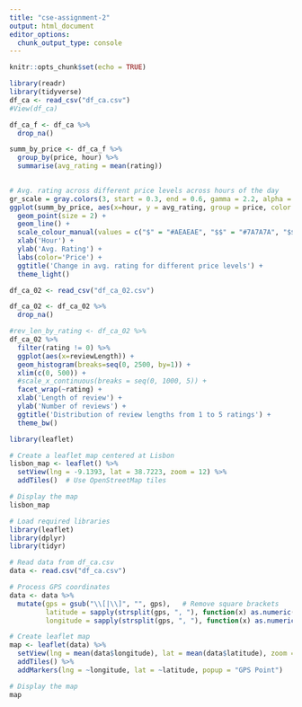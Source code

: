 ---
title: "cse-assignment-2"
output: html_document
editor_options: 
  chunk_output_type: console
---

```{r setup, include=FALSE}
knitr::opts_chunk$set(echo = TRUE)
```

```{r}
library(readr)
library(tidyverse)
df_ca <- read_csv("df_ca.csv")
#View(df_ca)
```

```{r}
df_ca_f <- df_ca %>%
  drop_na()
```

```{r}
summ_by_price <- df_ca_f %>%
  group_by(price, hour) %>%
  summarise(avg_rating = mean(rating))
  
```

```{r}
# Avg. rating across different price levels across hours of the day
gr_scale = gray.colors(3, start = 0.3, end = 0.6, gamma = 2.2, alpha = NULL, rev = FALSE)
ggplot(summ_by_price, aes(x=hour, y = avg_rating, group = price, color = price)) + 
  geom_point(size = 2) + 
  geom_line() + 
  scale_colour_manual(values = c("$" = "#AEAEAE", "$$" = "#7A7A7A", "$$$" = "#4D4D4D")) + 
  xlab('Hour') + 
  ylab('Avg. Rating') + 
  labs(color='Price') +
  ggtitle('Change in avg. rating for different price levels') + 
  theme_light()
```

```{r}
df_ca_02 <- read_csv("df_ca_02.csv")

df_ca_02 <- df_ca_02 %>%
  drop_na()

```

```{r}
#rev_len_by_rating <- df_ca_02 %>%
df_ca_02 %>%
  filter(rating != 0) %>%
  ggplot(aes(x=reviewLength)) + 
  geom_histogram(breaks=seq(0, 2500, by=1)) +
  xlim(c(0, 500)) + 
  #scale_x_continuous(breaks = seq(0, 1000, 5)) + 
  facet_wrap(~rating) + 
  xlab('Length of review') + 
  ylab('Number of reviews') + 
  ggtitle('Distribution of review lengths from 1 to 5 ratings') + 
  theme_bw()
```

```{r}
library(leaflet)

# Create a leaflet map centered at Lisbon
lisbon_map <- leaflet() %>%
  setView(lng = -9.1393, lat = 38.7223, zoom = 12) %>%
  addTiles()  # Use OpenStreetMap tiles

# Display the map
lisbon_map
```

```{r}
# Load required libraries
library(leaflet)
library(dplyr)
library(tidyr)

# Read data from df_ca.csv
data <- read.csv("df_ca.csv")

# Process GPS coordinates
data <- data %>%
  mutate(gps = gsub("\\[|\\]", "", gps),   # Remove square brackets
         latitude = sapply(strsplit(gps, ", "), function(x) as.numeric(x[1])),
         longitude = sapply(strsplit(gps, ", "), function(x) as.numeric(x[2])))

# Create leaflet map
map <- leaflet(data) %>%
  setView(lng = mean(data$longitude), lat = mean(data$latitude), zoom = 10) %>%
  addTiles() %>%
  addMarkers(lng = ~longitude, lat = ~latitude, popup = "GPS Point")

# Display the map
map

```


